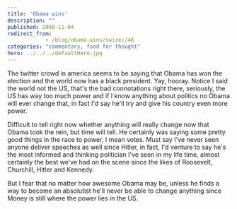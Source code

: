 ```yaml
---
title: 'Obama wins'
description: ""
published: 2008-11-04
redirect_from: 
            - /blog/obama-wins/swizec/46
categories: "commentary, food for thought"
hero: ../../../defaultHero.jpg
---
```

The twitter crowd in america seems to be saying that Obama has won the election and the world now has a black president. Yay, hooray. Notice I said the world not the US, that&#x27;s the bad connotations right there, seriously, the US has way too much power and if I know anything about politics no Obama will ever change that, in fact I&#x27;d say he&#x27;ll try and give his country even more power.

Difficult to tell right now whether anything will really change now that Obama took the rein, but time will tell. He certainly was saying some pretty good things in the race to power, I mean votes. Must say I&#x27;ve never seen anyone deliver speeches as well since Hitler, in fact, I&#x27;d venture to say he&#x27;s the most informed and thinking politician I&#x27;ve seen in my life time, almost certainly the best we&#x27;ve had on the scene since the likes of Roosevelt, Churchill, Hitler and Kennedy.

But I fear that no matter how awesome Obama may be, unless he finds a way to become an absolutist he&#x27;ll never be able to change anything since Money is still where the power lies in the US.
